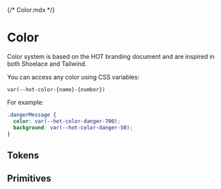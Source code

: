 {/* Color.mdx */}
 
 
<Meta title="Color" />

# Color

Color system is based on the HOT branding document and are inspired in both Shoelace and Tailwind.

You can access any color using CSS variables:

`var(--hot-color-{name}-{number})`

For example:

```css
.dangerMessage {
  color: var(--hot-color-danger-700);
  background: var(--hot-color-danger-50);
}
```

## Tokens

<ColorPalette>
  <ColorItem
    title="--hot-color-primary"
    subtitle="Primary"
    colors={{
      950: 'var(--hot-color-primary-950)',
      900: 'var(--hot-color-primary-900)',
      800: 'var(--hot-color-primary-800)',
      700: 'var(--hot-color-primary-700)',
      600: 'var(--hot-color-primary-600)',
      500: 'var(--hot-color-primary-500)',
      400: 'var(--hot-color-primary-400)',
      300: 'var(--hot-color-primary-300)',
      200: 'var(--hot-color-primary-200)',
      100: 'var(--hot-color-primary-100)',
      50: 'var(--hot-color-primary-50)'
    }}
  />
  <ColorItem
    title="--hot-color-danger"
    subtitle="Danger"
    colors={{
      950: 'var(--hot-color-danger-950)',
      900: 'var(--hot-color-danger-900)',
      800: 'var(--hot-color-danger-800)',
      700: 'var(--hot-color-danger-700)',
      600: 'var(--hot-color-danger-600)',
      500: 'var(--hot-color-danger-500)',
      400: 'var(--hot-color-danger-400)',
      300: 'var(--hot-color-danger-300)',
      200: 'var(--hot-color-danger-200)',
      100: 'var(--hot-color-danger-100)',
      50: 'var(--hot-color-danger-50)'
    }}
  />
    <ColorItem
    title="--hot-color-warning"
    subtitle="Warning"
    colors={{
      950: 'var(--hot-color-warning-950)',
      900: 'var(--hot-color-warning-900)',
      800: 'var(--hot-color-warning-800)',
      700: 'var(--hot-color-warning-700)',
      600: 'var(--hot-color-warning-600)',
      500: 'var(--hot-color-warning-500)',
      400: 'var(--hot-color-warning-400)',
      300: 'var(--hot-color-warning-300)',
      200: 'var(--hot-color-warning-200)',
      100: 'var(--hot-color-warning-100)',
      50: 'var(--hot-color-warning-50)'
    }}
  />
  <ColorItem
    title="--hot-color-success"
    subtitle="Success"
    colors={{
      950: 'var(--hot-color-success-950)',
      900: 'var(--hot-color-success-900)',
      800: 'var(--hot-color-success-800)',
      700: 'var(--hot-color-success-700)',
      600: 'var(--hot-color-success-600)',
      500: 'var(--hot-color-success-500)',
      400: 'var(--hot-color-success-400)',
      300: 'var(--hot-color-success-300)',
      200: 'var(--hot-color-success-200)',
      100: 'var(--hot-color-success-100)',
      50: 'var(--hot-color-success-50)'
    }}
  />
  <ColorItem
    title="--hot-color-neutral"
    subtitle="Neutral"
    colors={{
      1000: 'var(--hot-color-neutral-1000)',
      950: 'var(--hot-color-neutral-950)',
      900: 'var(--hot-color-neutral-900)',
      800: 'var(--hot-color-neutral-800)',
      700: 'var(--hot-color-neutral-700)',
      600: 'var(--hot-color-neutral-600)',
      500: 'var(--hot-color-neutral-500)',
      400: 'var(--hot-color-neutral-400)',
      300: 'var(--hot-color-neutral-300)',
      200: 'var(--hot-color-neutral-200)',
      100: 'var(--hot-color-neutral-100)',
      50: 'var(--hot-color-neutral-50)',
      0: 'var(--hot-color-neutral-0)'
    }}
  />
</ColorPalette>

## Primitives

<ColorPalette>
  <ColorItem
    title="--hot-color-red"
    subtitle="Red"
    colors={{
      950: 'var(--hot-color-red-950)',
      900: 'var(--hot-color-red-900)',
      800: 'var(--hot-color-red-800)',
      700: 'var(--hot-color-red-700)',
      600: 'var(--hot-color-red-600)',
      500: 'var(--hot-color-red-500)',
      400: 'var(--hot-color-red-400)',
      300: 'var(--hot-color-red-300)',
      200: 'var(--hot-color-red-200)',
      100: 'var(--hot-color-red-100)',
      50: 'var(--hot-color-red-50)'
    }}
  />
  <ColorItem
    title="--hot-color-rose"
    subtitle="Rose"
    colors={{
      950: 'var(--hot-color-rose-950)',
      900: 'var(--hot-color-rose-900)',
      800: 'var(--hot-color-rose-800)',
      700: 'var(--hot-color-rose-700)',
      600: 'var(--hot-color-rose-600)',
      500: 'var(--hot-color-rose-500)',
      400: 'var(--hot-color-rose-400)',
      300: 'var(--hot-color-rose-300)',
      200: 'var(--hot-color-rose-200)',
      100: 'var(--hot-color-rose-100)',
      50: 'var(--hot-color-rose-50)'
    }}
  />
  <ColorItem
    title="--hot-color-yellow"
    subtitle="Yellow"
    colors={{
      950: 'var(--hot-color-yellow-950)',
      900: 'var(--hot-color-yellow-900)',
      800: 'var(--hot-color-yellow-800)',
      700: 'var(--hot-color-yellow-700)',
      600: 'var(--hot-color-yellow-600)',
      500: 'var(--hot-color-yellow-500)',
      400: 'var(--hot-color-yellow-400)',
      300: 'var(--hot-color-yellow-300)',
      200: 'var(--hot-color-yellow-200)',
      100: 'var(--hot-color-yellow-100)',
      50: 'var(--hot-color-yellow-50)'
    }}
  />
  <ColorItem
    title="--hot-color-blue"
    subtitle="Blue"
    colors={{
      950: 'var(--hot-color-blue-950)',
      900: 'var(--hot-color-blue-900)',
      800: 'var(--hot-color-blue-800)',
      700: 'var(--hot-color-blue-700)',
      600: 'var(--hot-color-blue-600)',
      500: 'var(--hot-color-blue-500)',
      400: 'var(--hot-color-blue-400)',
      300: 'var(--hot-color-blue-300)',
      200: 'var(--hot-color-blue-200)',
      100: 'var(--hot-color-blue-100)',
      50: 'var(--hot-color-blue-50)'
    }}
  />
  <ColorItem
    title="--hot-color-cyan"
    subtitle="Cyan"
    colors={{
      950: 'var(--hot-color-cyan-950)',
      900: 'var(--hot-color-cyan-900)',
      800: 'var(--hot-color-cyan-800)',
      700: 'var(--hot-color-cyan-700)',
      600: 'var(--hot-color-cyan-600)',
      500: 'var(--hot-color-cyan-500)',
      400: 'var(--hot-color-cyan-400)',
      300: 'var(--hot-color-cyan-300)',
      200: 'var(--hot-color-cyan-200)',
      100: 'var(--hot-color-cyan-100)',
      50: 'var(--hot-color-cyan-50)'
    }}
  />
  <ColorItem
    title="--hot-color-gray"
    subtitle="Gray"
    colors={{
      950: 'var(--hot-color-gray-950)',
      900: 'var(--hot-color-gray-900)',
      800: 'var(--hot-color-gray-800)',
      700: 'var(--hot-color-gray-700)',
      600: 'var(--hot-color-gray-600)',
      500: 'var(--hot-color-gray-500)',
      400: 'var(--hot-color-gray-400)',
      300: 'var(--hot-color-gray-300)',
      200: 'var(--hot-color-gray-200)',
      100: 'var(--hot-color-gray-100)',
      50: 'var(--hot-color-gray-50)'
    }}
  />
  <ColorItem
    title="--hot-color-neutral"
    subtitle="Neutral"
    colors={{
      0: 'var(--hot-color-neutral-00)',
      1000: 'var(--hot-color-neutral-1000)',
    }}
  />
</ColorPalette>